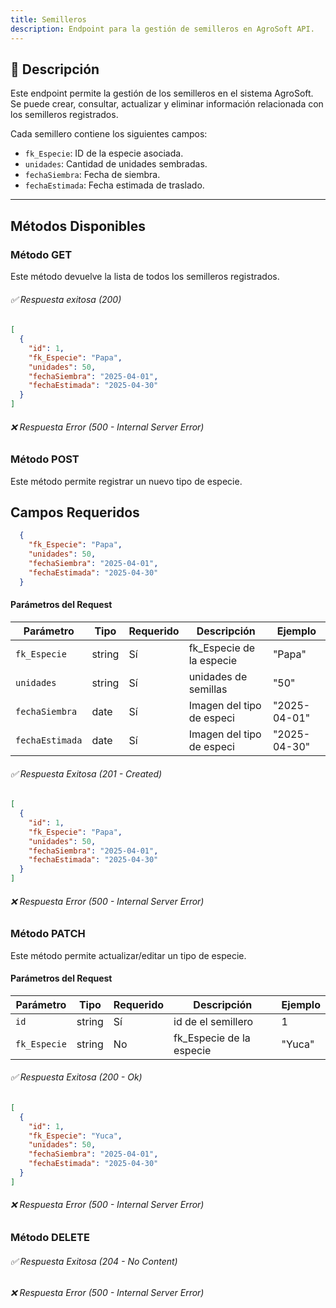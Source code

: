 ```yaml
---
title: Semilleros
description: Endpoint para la gestión de semilleros en AgroSoft API.
---
```



## 🔹 **Descripción**
Este endpoint permite la gestión de los semilleros en el sistema AgroSoft. Se puede crear, consultar, actualizar y eliminar información relacionada con los semilleros registrados.

Cada semillero contiene los siguientes campos:
- `fk_Especie`: ID de la especie asociada.
- `unidades`: Cantidad de unidades sembradas.
- `fechaSiembra`: Fecha de siembra.
- `fechaEstimada`: Fecha estimada de traslado.

---

## **Métodos Disponibles**

### Método **GET**

<ApiBaseBanner 
  method="GET" 
  path="/semilleros/" 
  baseUrl="http://127.0.0.1:8000"
/>

Este método devuelve la lista de todos los semilleros registrados.

###### ✅ Respuesta exitosa (200)
```json
[
  {
    "id": 1,
    "fk_Especie": "Papa",
    "unidades": 50,
    "fechaSiembra": "2025-04-01",
    "fechaEstimada": "2025-04-30"
  }
]
```
###### ❌ Respuesta Error (500 - Internal Server Error)

### Método POST

<ApiBaseBanner 
  method="POST" 
  path="/tiposespecie/" 
  baseUrl="http://127.0.0.1:8000"
/>

Este método permite registrar un nuevo tipo de especie.

## **Campos Requeridos**
```json
  {
    "fk_Especie": "Papa",
    "unidades": 50,
    "fechaSiembra": "2025-04-01",
    "fechaEstimada": "2025-04-30"
  }
```
#### **Parámetros del Request** 

| Parámetro     | Tipo   | Requerido | Descripción                  | Ejemplo         |
|--------------|--------|-----------|------------------------------|-----------------|
| `fk_Especie`     | string | Sí        | fk_Especie de la especie   | "Papa"          |
| `unidades`| string | Sí        | unidades de semillas | "50" |
| `fechaSiembra`        | date | Sí        | Imagen del tipo de especi   | "2025-04-01"    |
| `fechaEstimada`        | date | Sí        | Imagen del tipo de especi   | "2025-04-30"    |

###### ✅ Respuesta Exitosa (201 - Created)
```json
[
  {
    "id": 1,
    "fk_Especie": "Papa",
    "unidades": 50,
    "fechaSiembra": "2025-04-01",
    "fechaEstimada": "2025-04-30"
  }
]
```
###### ❌ Respuesta Error (500 - Internal Server Error)

### Método PATCH

<ApiBaseBanner 
  method="PATCH" 
  path="/tiposespecie/{id}/" 
  baseUrl="http://127.0.0.1:8000"
/>

Este método permite actualizar/editar un tipo de especie.

#### **Parámetros del Request**
| Parámetro | Tipo   | Requerido | Descripción                  | Ejemplo |
|----------|--------|-----------|------------------------------|---------|
| `id`     | string | Sí        | id de el semillero  | 1      |
| `fk_Especie` | string | No        | fk_Especie de la especie   | "Yuca"|

###### ✅ Respuesta Exitosa (200 - Ok)
```json
[
  {
    "id": 1,
    "fk_Especie": "Yuca",
    "unidades": 50,
    "fechaSiembra": "2025-04-01",
    "fechaEstimada": "2025-04-30"
  }
]
```

###### ❌ Respuesta Error (500 - Internal Server Error)

### Método DELETE
<ApiBaseBanner 
  method="DELETE" 
  path="/tiposespecie/{id}/" 
  baseUrl="http://127.0.0.1:8000"
/>

###### ✅ Respuesta Exitosa (204 - No Content)
###### ❌ Respuesta Error (500 - Internal Server Error)
